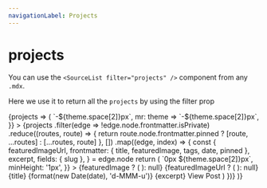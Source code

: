 ```yaml
---
navigationLabel: Projects
---
```



# projects

You can use the `<SourceList filter="projects" />` component from any `.mdx`. 

Here we use it to return all the `projects` by using the filter prop

<SourceList filter="projects">
  {projects => (
    <Flex
      sx={{
        flexWrap: 'wrap',
        ml: theme => `-${theme.space[2]}px`,
        mr: theme => `-${theme.space[2]}px`,
      }}
    >
      {projects
        .filter(edge => !edge.node.frontmatter.isPrivate)
        .reduce((routes, route) => {
          return route.node.frontmatter.pinned
            ? [route, ...routes]
            : [...routes, route]
        }, [])
        .map((edge, index) => {
          const {
            featuredImageUrl,
            frontmatter: { title, featuredImage, tags, date, pinned },
            excerpt,
            fields: { slug },
          } = edge.node
          return (
            <Box
              key={index}
              sx={{
                display: 'flex',
                flex: '1 1 auto',
                flexDirection: 'column',
                mb: 3,
                maxWidth: ['100%', '100%', '50%', '50%'],
                width: ['100%', '100%', '50%', '50%'],
              }}
            >
              <Link
                href={slug}
                sx={{
                  textDecoration: 'none',
                  display: 'flex',
                  flex: '1 1 auto',
                  flexDirection: 'column',
                  m: theme => `0px ${theme.space[2]}px`,
                  minHeight: '1px',
                }}
              >
                <Card
                  sx={{
                    display: 'flex',
                    flex: '1 1 auto',
                    flexDirection: 'column',
                    minHeight: '1px',
                  }}
                >
                  <Box sx={{ minHeight: '1px' }}>
                    {featuredImage ? (
                      <GatsbyImage
                          alt={title}
                          image={featuredImage.childImageSharp}
                        /> 
                    ): null}
                    {featuredImageUrl ? (
                        <GatsbyImage
                          alt={title}
                          image={featuredImageUrl.url.childImageSharp}
                        />
                    ): null}
                  </Box>
                  <Box
                    sx={{
                      display: 'flex',
                      flex: '1 1 auto',
                      flexDirection: 'column',
                      p: 3,
                    }}
                  >
                    <Heading
                      variant="styles.h4"
                      sx={{ color: pinned ? 'primary' : 'text' }}
                    >
                      {title}
                    </Heading>
                    <Text sx={{ mb: 1, color: 'muted' }}>
                      {format(new Date(date), 'd-MMM-u')}
                    </Text>
                    <Text sx={{ mb: 1, color: 'text' }}>{excerpt}</Text>
                  </Box>
                  <Box sx={{ p: 3 }}>
                    <Text>View Post</Text>
                  </Box>
                </Card>
              </Link>
            </Box>
          )
        })}
    </Flex>
  )}
</SourceList>